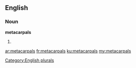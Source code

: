 ==English==

===Noun===
'''metacarpals'''

# {{plural of|metacarpal}}

[[Category:English plurals]]

[[ar:metacarpals]]
[[fr:metacarpals]]
[[ku:metacarpals]]
[[my:metacarpals]]